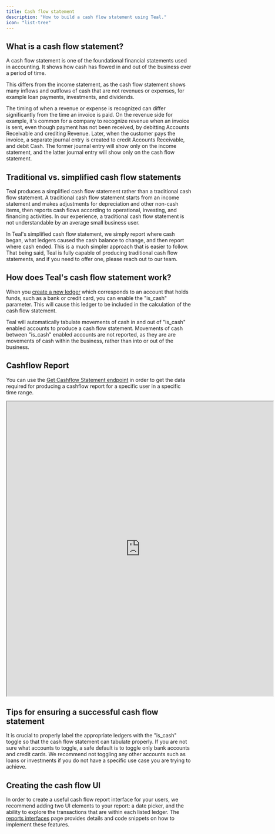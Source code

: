 ```yaml
---
title: Cash flow statement
description: "How to build a cash flow statement using Teal."
icon: "list-tree"
---
```


## What is a cash flow statement?

A cash flow statement is one of the foundational financial statements used in accounting. It shows how cash has flowed in and out of the business over a period of time.

This differs from the income statement, as the cash flow statement shows many inflows and outflows of cash that are not revenues or expenses, for example loan payments, investments, and dividends.

The timing of when a revenue or expense is recognized can differ significantly from the time an invoice is paid. On the revenue side for example, it's common for a company to recognize revenue when an invoice is sent, even though payment has not been received, by debitting Accounts Receivable and crediting Revenue. Later, when the customer pays the invoice, a separate journal entry is created to credit Accounts Receivable, and debit Cash. The former journal entry will show only on the income statement, and the latter journal entry will show only on the cash flow statement.

## Traditional vs. simplified cash flow statements

Teal produces a simplified cash flow statement rather than a traditional cash flow statement. A traditional cash flow statement starts from an income statement and makes adjustments for depreciation and other non-cash items, then reports cash flows according to operational, investing, and financing activities. In our experience, a traditional cash flow statement is not understandable by an average small business user. 

In Teal's simplified cash flow statement, we simply report where cash began, what ledgers caused the cash balance to change, and then report where cash ended. This is a much simpler approach that is easier to follow. That being said, Teal is fully capable of producing traditional cash flow statements, and if you need to offer one, please reach out to our team.

## How does Teal's cash flow statement work?

When you [create a new ledger](/transactions/create_ledger) which corresponds to an account that holds funds, such as a bank or credit card, you can enable the "is_cash" parameter. This will cause this ledger to be included in the calculation of the cash flow statement.

Teal will automatically tabulate movements of cash in and out of "is_cash" enabled accounts to produce a cash flow statement. Movements of cash between "is_cash" enabled accounts are not reported, as they are are movements of cash within the business, rather than into or out of the business.

## Cashflow Report

You can use the [Get Cashflow Statement endpoint](/api-reference/reports/get_cashflow_statement) in order to get the data required for producing a cashflow report for a specific user in a specific time range.

<iframe
  src="https://codesandbox.io/embed/cashflow-statement-ge9iwv?codemirror=1&fontsize=14&hidenavigation=1&hidedevtools=1&theme=dark&view=preview"
  width="725"
  height="800"
  title="Cashflow Statement"
  allow="accelerometer; ambient-light-sensor; camera; encrypted-media; geolocation; gyroscope; hid; microphone; midi; payment; usb; vr; xr-spatial-tracking"
  sandbox="allow-forms allow-modals allow-popups allow-presentation allow-same-origin allow-scripts"
></iframe>

## Tips for ensuring a successful cash flow statement

It is crucial to properly label the appropriate ledgers with the "is_cash" toggle so that the cash flow statement can tabulate properly. If you are not sure what accounts to toggle, a safe default is to toggle only bank accounts and credit cards. We recommend not toggling any other accounts such as loans or investments if you do not have a specific use case you are trying to achieve.

## Creating the cash flow UI

In order to create a useful cash flow report interface for your users, we recommend adding two UI elements to your report: a date picker, and the ability to explore the transactions that are within each listed ledger. The [reports interfaces](/interfaces/reports) page provides details and code snippets on how to implement these features.